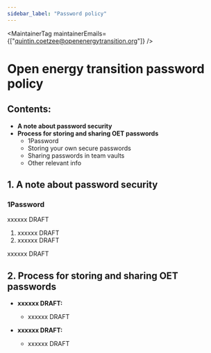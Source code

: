 ```yaml
---
sidebar_label: "Password policy"
---
```



<MaintainerTag maintainerEmails={["quintin.coetzee@openenergytransition.org"]} />

# Open energy transition password policy

## Contents:
- **A note about password security**
- **Process for storing and sharing OET passwords**
  - 1Password
  - Storing your own secure passwords
  - Sharing passwords in team vaults
  - Other relevant info

## 1. A note about password security

### 1Password
xxxxxx DRAFT

1. xxxxxx DRAFT
2. xxxxxx DRAFT

xxxxxx DRAFT


## 2. Process for storing and sharing OET passwords

- **xxxxxx DRAFT:**
  - xxxxxx DRAFT  

- **xxxxxx DRAFT:**
  - xxxxxx DRAFT

